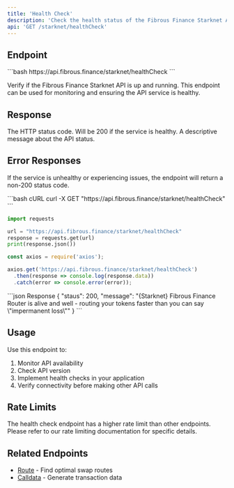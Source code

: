 ```yaml
---
title: 'Health Check'
description: 'Check the health status of the Fibrous Finance Starknet API'
api: 'GET /starknet/healthCheck'
---
```


## Endpoint

<CodeGroup>
```bash
https://api.fibrous.finance/starknet/healthCheck
```
</CodeGroup>

Verify if the Fibrous Finance Starknet API is up and running. This endpoint can be used for monitoring and ensuring the API service is healthy.

## Response

<ResponseField name="staus" type="number">
  The HTTP status code. Will be 200 if the service is healthy.
</ResponseField>

<ResponseField name="message" type="string">
  A descriptive message about the API status.
</ResponseField>

## Error Responses

If the service is unhealthy or experiencing issues, the endpoint will return a non-200 status code.

<RequestExample>
```bash cURL
curl -X GET "https://api.fibrous.finance/starknet/healthCheck"
```

```python Python
import requests

url = "https://api.fibrous.finance/starknet/healthCheck"
response = requests.get(url)
print(response.json())
```

```javascript JavaScript
const axios = require('axios');

axios.get('https://api.fibrous.finance/starknet/healthCheck')
  .then(response => console.log(response.data))
  .catch(error => console.error(error));
```
</RequestExample>

<ResponseExample>
```json Response
{
  "staus": 200,
  "message": "{Starknet} Fibrous Finance Router is alive and well - routing your tokens faster than you can say \"impermanent loss\""
}
```
</ResponseExample>

## Usage

Use this endpoint to:
1. Monitor API availability
2. Check API version
3. Implement health checks in your application
4. Verify connectivity before making other API calls

## Rate Limits

The health check endpoint has a higher rate limit than other endpoints. Please refer to our rate limiting documentation for specific details.

## Related Endpoints

- [Route](/api-reference/starknet/endpoint/route) - Find optimal swap routes
- [Calldata](/api-reference/starknet/endpoint/calldata) - Generate transaction data

